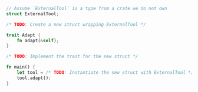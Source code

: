 ```rust
// Assume `ExternalTool` is a type from a crate we do not own
struct ExternalTool;

/* TODO: Create a new struct wrapping ExternalTool */

trait Adapt {
    fn adapt(&self);
}

/* TODO: Implement the trait for the new struct */

fn main() {
    let tool = /* TODO: Instantiate the new struct with ExternalTool */;
    tool.adapt();
}
```